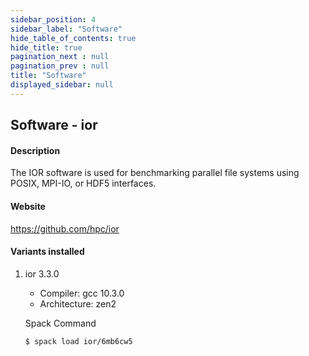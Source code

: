 ```yaml
---
sidebar_position: 4
sidebar_label: "Software"
hide_table_of_contents: true
hide_title: true
pagination_next : null
pagination_prev : null
title: "Software"
displayed_sidebar: null
---
```


## Software - ior


#### Description
The IOR software is used for benchmarking parallel file systems using POSIX, MPI-IO, or HDF5 interfaces.

#### Website
https://github.com/hpc/ior

#### Variants installed

1. ior 3.3.0

    - Compiler: gcc 10.3.0
    - Architecture: zen2

    Spack Command
    ```bash
    $ spack load ior/6mb6cw5
    ```
